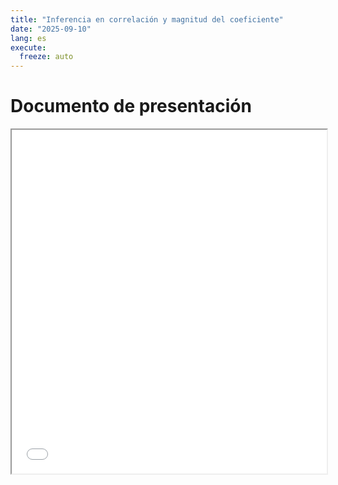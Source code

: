 ```yaml
---
title: "Inferencia en correlación y magnitud del coeficiente"
date: "2025-09-10"
lang: es
execute:
  freeze: auto 
---
```


# Documento de presentación

<iframe src=/slides/09-bivariada2.html height="550" width=100% allowfullscreen="true">
</iframe> 



